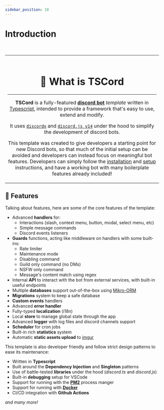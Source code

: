 ```yaml
---
sidebar_position: 10
---
```


# Introduction

<br />

<table>
<tr>
<td align="center">

<br/>   

# 🌟 What is TSCord

<hr />

**TSCord** is a fully-featured **[discord bot](https://discord.com/developers/docs/intro#bots-and-apps)** *template* written in [Typescript](https://www.typescriptlang.org/), intended to provide a framework that's easy to use, extend and modify.

It uses [`discordx`](https://github.com/discordx-ts/discordx) and [`discord.js v14`](https://github.com/discordjs/discord.js) under the hood to simplify the development of discord bots.

This template was created to give developers a starting point for new Discord bots, so that much of the initial setup can be avoided and developers can instead focus on meaningful bot features. Developers can simply follow the [installation](https://tscord.discbot.app/docs/bot/get-started/installation) and [setup](https://tscord.discbot.app/docs/bot/get-started/configuration) instructions, and have a working bot with many boilerplate features already included!        
</td>
</tr>
</table>

## 📜 Features

Talking about features, here are some of the core features of the template:

- Advanced **handlers** for:
    - Interactions (slash, context menu, button, modal, select menu, etc)
    - Simple message commands
    - Discord events listeners
- **Guards** functions, acting like middleware on handlers with some built-ins:
    - Rate limiter
    - Maintenance mode
    - Disabling command
    - Guild only command (no DMs)
    - NSFW only command
    - Message's content match using regex
- Internal **API** to interact with the bot from external services, with built-in useful endpoints
- Multiple **databases** support out-of-the-box using [Mikro-ORM](https://mikro-orm.io/)
- **Migrations** system to keep a safe database
- **Custom events** handlers
- Advanced **error handler**
- Fully-typed **localization** (i18n)
- Local **store** to manage global state through the app
- Advanced **logger** with log files and discord channels support
- **Scheduler** for cron jobs
- Built-in rich **statistics** system
- Automatic **static assets upload** to [imgur](https://imgur.com/)

This template is also developer friendly and follow strict design patterns to ease its maintenance:
- Written in **Typescript**
- Built around the **Dependency Injection** and **Singleton** patterns
- Use of battle-tested **libraries** under the hood (*discord.ts* and *discord.js*)
- Built-in **debugging** setup for VSCode
- Support for running with the **[PM2](https://pm2.keymetrics.io/)** process manger
- Support for running with **[Docker](https://www.docker.com/)**
- CI/CD integration with **Github Actions**

*and many more!*